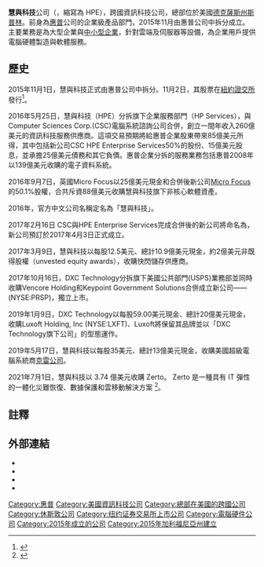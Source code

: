 {{Infobox company
| name = Hewlett Packard Enterprise Company
| logo = Hewlett Packard Enterprise logo.svg
| logo_alt = HPE's logo is an outlined, empty green rectangle
| image = HPE headquarters.jpg
| image_caption = 总部大楼
| type = [[上市公司|上市公司]]
| traded_as = {{unbulleted list
 | {{NYSE|HPE}}
 | [[S&P_500|S&P 500成份股]]}}
| industry = [[金融技术|金融技术]]<br />[[电脑硬件|电脑硬件]]<br />[[电脑软件|电脑软件]]<br />[[云计算|云计算]]<br />[[物联网|物联网]]<br />[[人工智能|人工智能]]<br />[[计算机网络|计算机网络]]
| predecessor = [[Hewlett-Packard|Hewlett-Packard]]
| founded = {{start date and age|2015|11|01}}<br />加州[[圣何塞|圣何塞]]
| location =美国[[德克薩斯州|德克薩斯州]][[斯普林_(得克萨斯州)|斯普林]]

| area_served = 全球
| key_people =
| services = 咨询
| revenue = {{Decrease}} {{US$|270亿|link=yes}}
| revenue_year = 2020
| operating_income = {{decrease}} {{US$|-3.3亿}}
| income_year = 2020
| net_income = {{decrease}} {{US$|-3.2亿}}
| net_income_year = 2020
| assets = {{increase}} {{US$|540亿}}
| assets_year = 2020
| equity = {{decrease}} {{US$|161亿}}
| num_employees = {{decrease}} 59,400
| equity_year = 2020
| num_employees_year = 2020
| divisions = {{unbulleted list
 | Intelligent Edge
 | HPC & MCS
 | Compute
 | Storage
 | Financial Services
 | [[Hewlett_Packard_Labs|Hewlett Packard Labs]]}}
| subsid = [[Aruba_Networks|Aruba Networks]]<br />[[Cray|Cray]]<br />[[Zerto|Zerto]]
| website = {{URL|https://www.hpe.com/}}
| footnotes = <ref name="fy 10-k">{{cite web
 |title        = 2020 Form 10-K
 |url          = https://investors.hpe.com/~/media/Files/H/HP-Enterprise-IR/documents/hpe-fy20-10-k.pdf
 |website      = Financial - Hewlett Packard Enterprise
 |access-date  = February 9, 2021
 |page         = 8
 |language     = en
 |archive-date = 2021-07-08
 |archive-url  = https://web.archive.org/web/20210708024816/https://investors.hpe.com/~/media/Files/H/HP-Enterprise-IR/documents/hpe-fy20-10-k.pdf
}}</ref>
}}

'''慧與科技'''公司（{{lang-en|Hewlett Packard Enterprise}}，縮寫為 HPE），跨國資訊科技公司，總部位於美國[[德克薩斯州|德克薩斯州]][[斯普林_(得克萨斯州)|斯普林]]。前身為[[惠普|惠普]]公司的企業級產品部門，2015年11月由惠普公司中拆分成立。主要業務是為大型企業與[[中小型企業|中小型企業]]，針對雲端及伺服器等設備，為企業用戶提供電腦硬體製造與軟體服務。

==歷史==
2015年11月1日，慧與科技正式由惠普公司中拆分。11月2日，其股票在[[紐約證交所|紐約證交所]]發行<ref>{{cite news|author1=陳曉莉|title=HP正式拆分為兩家公司！|url=https://www.ithome.com.tw/news/99660|accessdate=2016-12-01|agency=iThome|date=2015-11-02|archive-date=2016-12-02|archive-url=https://web.archive.org/web/20161202040417/http://www.ithome.com.tw/news/99660|dead-url=no}}</ref>。

2016年5月25日，慧與科技（HPE）分拆旗下企業服務部門（HP Services），與Computer Sciences Corp.(CSC)電腦系統諮詢公司合併，創立一間年收入260億美元的資訊科技服務供應商。這項交易預期將給惠普企業股東帶來85億美元所得，其中包括新公司CSC HPE Enterprise Services50%的股份、15億美元股息，並承擔25億美元債務和其它負債。惠普企業分拆的服務業務包括惠普2008年以139億美元收購的電子資料系統。

2016年9月7日，英國Micro Focus以25億美元現金和合併後新公司[[Micro_Focus|Micro Focus]]的50.1%股權，合共斥資88億美元收購慧與科技旗下非核心軟體資產。

2016年，官方中文公司名稱定名為「慧與科技」。

2017年2月16日 CSC與HPE Enterprise Services完成合併後的新公司將命名為{{le|DXC科技|DXC Technology|DXC Technology}}，新公司預訂於2017年4月3日正式成立。

2017年3月9日，慧與科技以每股12.5美元、總計10.9億美元現金，約2億美元非既得股權（unvested equity awards），收購快閃儲存供應商{{le|Nimble Storage|Nimble Storage}}。

2017年10月16日，DXC Technology分拆旗下美國公共部門(USPS)業務部並同時收購Vencore Holding和Keypoint Government Solutions合併成立新公司——{{le|Perspecta Inc.|Perspecta Inc.}}(NYSE:PRSP)，獨立上市。

2019年1月9日，DXC Technology以每股59.00美元現金、總計20億美元現金，收購Luxoft Holding, Inc (NYSE:LXFT)、Luxoft將保留其品牌並以「DXC Technology旗下公司」的型態運作。

2019年5月17日，慧與科技以每股35美元、總計13億美元現金，收購美國超級電腦系統商[[克雷公司|克雷公司]]。

2021年7月1日，慧與科技以 3.74 億美元收購 Zerto。 Zerto 是一種具有 IT 彈性的一體化災難恢復、數據保護和雲移動解決方案 <ref>{{cite web|url=https://www.mg21.com/hpe.html|title=跨国资讯科技公司(惠普云)：慧与科技Hewlett Packard Enterprise(HPE)|publisher=USStock|date=2021-07-01|access-date=2021-07-01|archive-date=2021-07-09|archive-url=https://web.archive.org/web/20210709182104/https://www.mg21.com/hpe.html|dead-url=no}}</ref>。

==註釋==
{{reflist}}

==外部連結==
* {{official website|//www.hpe.com/us|慧與美國}}{{en-us}}
* {{official website|//www.hpe.com/hk|慧與香港}}{{en icon}}
* {{official website|//www.hpe.com/tw|慧與台灣}}{{zh-tw}}
* {{official website|//www.hpe.com/cn|慧與中國}}{{zh-cn}}

{{DEFAULTSORT:HPE}}
[[Category:惠普|Category:惠普]]
[[Category:美國資訊科技公司|Category:美國資訊科技公司]]
[[Category:總部在美國的跨國公司|Category:總部在美國的跨國公司]]
[[Category:休斯敦公司|Category:休斯敦公司]]
[[Category:纽约证券交易所上市公司|Category:纽约证券交易所上市公司]]
[[Category:電腦硬件公司|Category:電腦硬件公司]]
[[Category:2015年成立的公司|Category:2015年成立的公司]]
[[Category:2015年加利福尼亞州建立|Category:2015年加利福尼亞州建立]]